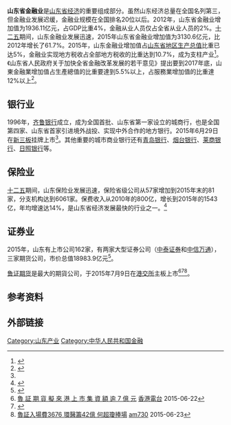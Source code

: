 '''山东省金融业'''是[[山东省经济|山东省经济]]的重要组成部分。虽然山东经济总量在全国名列第三，但金融业发展迟缓，金融业规模在全国排名20位以后。2012年，山东省金融业增加值为1936.11亿元，占GDP比重4%，金融从业人员仅占全省从业人员的2%。[[十二五|十二五]]期间，山东金融业发展迅速，2015年山东省金融业增加值为3130.6亿元，比2012年增长了61.7%。2015年，山东金融业增加值占[[山东省地区生产总值|山东省地区生产总值]]比重已达5%，金融业实现地方税收占全部地方税收的比重达到10.7%，成为支柱产业<ref name=guo>{{cite web|title=郭树清山东金改：金融业成山东支柱产业|url=http://business.sohu.com/20161203/n474806158.shtml|website=搜狐财经|publisher=中国经营报|accessdate=2016-12-05|date=2016-12-03|archive-date=2017-02-23|archive-url=https://web.archive.org/web/20170223043141/http://business.sohu.com/20161203/n474806158.shtml|dead-url=no}}</ref>。《山东省人民政府关于加快全省金融改革发展的若干意见》提出要到2017年底，山東金融業增加值占生產總值的比重要達到5.5%以上，占服務業增加值的比重達12%以上<ref>{{cite web|title=山东省人民政府关于加快全省金融改革发展的若干意见|url=http://www.shandong.gov.cn/art/2013/8/12/art_285_5635.html|website=山东省人民政府|accessdate=2016-12-05|date=2013年8月7日|deadurl=yes|archiveurl=https://web.archive.org/web/20160810130355/http://www.shandong.gov.cn/art/2013/8/12/art_285_5635.html|archivedate=2016年8月10日}}</ref>。
==银行业==
1996年，[[齐鲁银行|齐鲁银行]]成立，成为全国首批、山东省第一家设立的城商行，也是全国第四家、山东省首家引进境外战投、实现中外合作的地方银行。2015年6月29日在[[新三板|新三板]]挂牌上市<ref name=guo/>。其他重要的城市商业银行还有[[青岛银行|青岛银行]]、[[烟台银行|烟台银行]]、[[莱商银行|莱商银行]]、[[日照银行|日照银行]]等。

==保险业==
[[十二五|十二五]]期间，山东保险业发展迅速，保险省级公司从57家增加到2015年末的81家，分支机构达到6061家。保费收入从2010年的800亿，增长到2015年的1543亿，年均增速达14%，是山东省经济发展最快的行业之一。<ref>{{cite web|title=山东保险业|url=http://news.sina.com.cn/o/2016-07-23/doc-ifxuhuma7594032.shtml|website=新浪新闻|accessdate=2016-12-05|archive-date=2020-09-28|archive-url=https://web.archive.org/web/20200928220123/http://news.sina.com.cn/o/2016-07-23/doc-ifxuhuma7594032.shtml}}</ref>
==证券业==
2015年，山东有上市公司162家，有两家大型证券公司（[[中泰证券|中泰证券]]和[[中信万通|中信万通]]），三家期货公司，市价总值18983.9亿元<ref>{{cite web|author1=国家统计局山东调查总队|title=山东省证券市场基本情况|url=http://www.stats-sd.gov.cn/tjnj/nj2016/indexch.htm|website=山东统计年鉴2016|publisher=山东省统计局|accessdate=2016-12-05|archive-date=2018-05-05|archive-url=https://web.archive.org/web/20180505054752/http://www.stats-sd.gov.cn/tjnj/nj2016/indexch.htm|dead-url=no}}</ref>。

[[鲁证期货|鲁证期货]]是最大的期貨公司，于2015年7月9日在[[港交所|港交所]]主板上市<ref>[http://rthk.hk/rthk/news/expressnews/20150622/news_20150622_55_1109707.htm 魯 証 期 貨 擬 來 港 上 市 集 資 額 逾 7 億 元] {{webarchive|url=https://web.archive.org/web/20150707001853/http://rthk.hk/rthk/news/expressnews/20150622/news_20150622_55_1109707.htm |date=2015-07-07 }}[[香港電台|香港電台]] 2015-06-22</ref><ref>{{Cite web |url=http://www.hkexnews.hk/listedco/listconews/SEHK/2015/0623/LTN20150623010_C.pdf |title=魯証期貨股份有限公司招股資料 |accessdate=2016-12-05 |archive-date=2015-07-07 |archive-url=https://web.archive.org/web/20150707190205/http://www.hkexnews.hk/listedco/listconews/SEHK/2015/0623/LTN20150623010_C.pdf |dead-url=no }}</ref><ref>[http://www.am730.com.hk/article-269811 魯証入場費3676 環醫籌42億 何超瓊捧場] {{Wayback|url=http://www.am730.com.hk/article-269811 |date=20150707215557 }}[[am730|am730]] 2015-06-23</ref>。
==参考资料==
{{reflist|2}}
== 外部链接 ==
{{commons|Shandong}}
{{Shandong topics|state=expanded}}
[[Category:山东产业|Category:山东产业]]
[[Category:中华人民共和国金融|Category:中华人民共和国金融]]